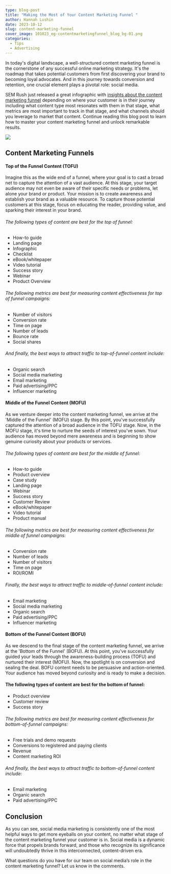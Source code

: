 ```yaml
---
type: blog-post
title: "Making the Most of Your Content Marketing Funnel "
author: Hannah Lushin
date: 2023-10-12
slug: content-marketing-funnel
cover_image: 101023_eg-contentmarketingfunnel_blog_bg-01.png
categories:
  - Tips
  - Advertising
---
```

In today's digital landscape, a well-structured content marketing funnel is the cornerstone of any successful online marketing strategy. It's the roadmap that takes potential customers from first discovering your brand to becoming loyal advocates. And in this journey towards conversion and retention, one crucial element plays a pivotal role: social media.

SEM Rush just released a great infographic with [insights about the content marketing funnel](https://www.semrush.com/blog/content-marketing-funnel/) depending on where your customer is in their journey including what content type most resonates with them in that stage, what metrics are most important to track in that stage, and what channels should you leverage to market that content. Continue reading this blog post to learn how to master your content marketing funnel and unlock remarkable results.

![](untitled-design.png)

## Content Marketing Funnels

#### Top of the Funnel Content (TOFU) 

Imagine this as the wide end of a funnel, where your goal is to cast a broad net to capture the attention of a vast audience. At this stage, your target audience may not even be aware of their specific needs or problems, let alone your brand or product. Your mission is to create awareness and establish your brand as a valuable resource. To capture those potential customers at this stage, focus on educating the reader, providing value, and sparking their interest in your brand.

###### The following types of content are best for the top of funnel:

* How-to guide
* Landing page
* Infographic
* Checklist
* eBook/whitepaper
* Video tutorial
* Success story 
* Webinar
* Product Overview 

###### The following metrics are best for measuring content effectiveness for top of funnel campaigns:

* Number of visitors
* Conversion rate
* Time on page
* Number of leads
* Bounce rate
* Social shares

###### And finally, the best ways to attract traffic to top-of-funnel content include:

* Organic search
* Social media marketing
* Email marketing
* Paid advertising/PPC
* Influencer marketing

#### Middle of the Funnel Content (MOFU)

As we venture deeper into the content marketing funnel, we arrive at the 'Middle of the Funnel' (MOFU) stage. By this point, you've successfully captured the attention of a broad audience in the TOFU stage. Now, in the MOFU stage, it's time to nurture the seeds of interest you've sown. Your audience has moved beyond mere awareness and is beginning to show genuine curiosity about your products or services.

###### The following types of content are best for the middle of funnel:

* How-to guide
* Product overview
* Case study
* Landing page
* Webinar 
* Success story
* Customer Review
* eBook/whitepaper
* Video tutorial
* Product manual

###### The following metrics are best for measuring content effectiveness for middle of funnel campaigns:

* Conversion rate
* Number of leads
* Number of visitors
* Time on page
* ROI/ROMI 

###### Finally, the best ways to attract traffic to middle-of-funnel content include:

* Email marketing
* Social media marketing
* Organic search
* Paid advertising/PPC
* Influencer marketing

#### Bottom of the Funnel Content (BOFU) 

As we descend to the final stage of the content marketing funnel, we arrive at the 'Bottom of the Funnel' (BOFU). At this point, you've successfully guided your leads through the awareness-building process (TOFU) and nurtured their interest (MOFU). Now, the spotlight is on conversion and sealing the deal. BOFU content needs to be persuasive and action-oriented. Your audience has moved beyond curiosity and is ready to make a decision.

#### The following types of content are best for the bottom of funnel:

* Product overview
* Customer review
* Success story

###### The following metrics are best for measuring content effectiveness for bottom-of-funnel campaigns:

* Free trials and demo requests 
* Conversions to registered and paying clients
* Revenue 
* Content marketing ROI

###### And finally, the best ways to attract traffic to bottom-of-funnel content include:

* Email marketing
* Organic search
* Paid advertising/PPC

## Conclusion 

As you can see, social media marketing is consistently one of the most helpful ways to get more eyeballs on your content, no matter what stage of the content marketing funnel your customer is in. Social media is a dynamic force that propels brands forward, and those who recognize its significance will undoubtedly thrive in this interconnected, content-driven era.

What questions do you have for our team on social media’s role in the content marketing funnel? Let us know in the comments.
